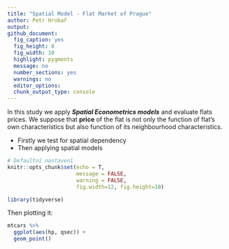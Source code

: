 ```yaml
---
title: "Spatial Model - Flat Market of Prague"
author: Petr Hrobař
output:
github_document:
  fig_caption: yes
  fig_height: 8
  fig_width: 10
  highlight: pygments
  message: no
  number_sections: yes
  warnings: no
  editor_options: 
  chunk_output_type: console
---
```


In this study we apply ***Spatial Econometrics models*** and evaluate flats prices. We suppose that **price** of the flat is not only the function of flat's own characteristics but also function of its neighbourhood characteristics.

* Firstly we test for spatial dependency
* Then applying spatial models

```r
# Defaultní nastavení
knitr::opts_chunk$set(echo = T,
                      message = FALSE,
                      warning = FALSE,
                      fig.width=12, fig.height=10)
```

```r
library(tidyverse)
```

Then plotting it:

```r
mtcars %>% 
  ggplot(aes(hp, qsec)) + 
  geom_point()
```

